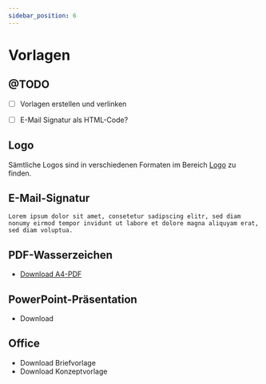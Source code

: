 ```yaml
---
sidebar_position: 6
---
```


# Vorlagen

## @TODO
- [ ] Vorlagen erstellen und verlinken
- [ ] E-Mail Signatur als HTML-Code?


## Logo
Sämtliche Logos sind in verschiedenen Formaten im Bereich [Logo](./logo) zu finden.


## E-Mail-Signatur
```plaintext
Lorem ipsum dolor sit amet, consetetur sadipscing elitr, sed diam nonumy eirmod tempor invidunt ut labore et dolore magna aliquyam erat, sed diam voluptua.
```

## PDF-Wasserzeichen
- [Download A4-PDF](./assets/vorlagen/wasserzeichen_a4.pdf)



## PowerPoint-Präsentation
- Download


## Office
- Download Briefvorlage
- Download Konzeptvorlage